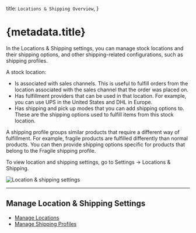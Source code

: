 
  title: `Locations & Shipping Overview`,
}

# {metadata.title}

In the Locations & Shipping settings, you can manage stock locations and their shipping options, and other shipping-related configurations, such as shipping profiles.

A stock location:

- Is associated with sales channels. This is useful to fulfill orders from the location associated with the sales channel that the order was placed on.
- Has fulfillment providers that can be used in that location. For example, you can use UPS in the United States and DHL in Europe.
- Has shipping and pick up modes that you can add shipping options to. These are the shipping options used to fulfill items from this stock location.

A shipping profile groups similar products that require a different way of fulfillment. For example, fragile products are fulfilled differently than normal products. You can then provide shipping options specific for products that belong to the Fragile shipping profile.

To view location and shipping settings, go to Settings → Locations & Shipping.

![Location & shipping settings](https://res.cloudinary.com/dza7lstvk/image/upload/v1739980281/User%20Guide/Screenshot_2025-02-19_at_5.51.00_PM_yiczmt.png)

---

## Manage Location & Shipping Settings

- [Manage Locations](./locations/page.mdx)
- [Manage Shipping Profiles](./shipping-profiles/page.mdx)
